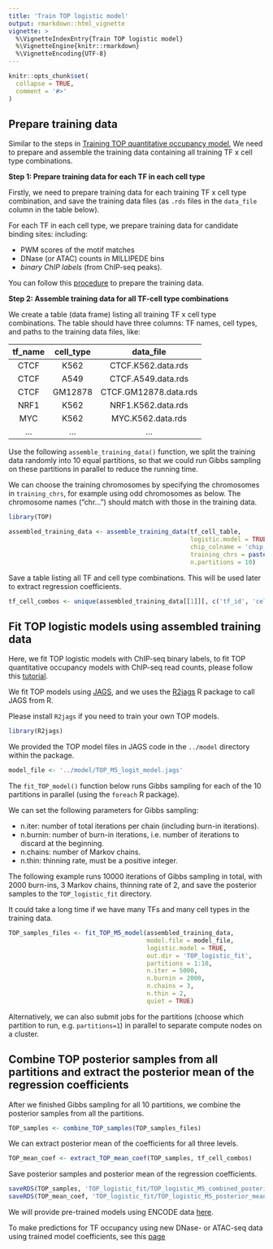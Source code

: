```yaml
---
title: 'Train TOP logistic model'
output: rmarkdown::html_vignette
vignette: >
  %\VignetteIndexEntry{Train TOP logistic model}
  %\VignetteEngine{knitr::rmarkdown}
  %\VignetteEncoding{UTF-8}
---
```


```r
knitr::opts_chunk$set(
  collapse = TRUE,
  comment = '#>'
)
```

Prepare training data
---------------------

Similar to the steps in [Training TOP quantitative occupancy model](train_TOP_model.html),
We need to prepare and assemble the training data containing all training 
TF x cell type combinations. 

**Step 1: Prepare training data for each TF in each cell type**

Firstly, we need to prepare training data
for each training TF x cell type combination, and 
save the training data files 
(as `.rds` files in the `data_file` column in the table below).

For each TF in each cell type, 
we prepare training data for candidate binding sites:
including: 

- PWM scores of the motif matches
- DNase (or ATAC) counts in MILLIPEDE bins
- *binary ChIP labels* (from ChIP-seq peaks).

You can follow this [procedure](data_preparation.html) to prepare the training data.

**Step 2: Assemble training data for all TF-cell type combinations**

We create a table (data frame) listing all training TF x cell type 
combinations. The table should have three columns:
TF names, cell types, and paths to the training data files, like:

|   tf_name    |   cell_type   |        data_file         |
|:------------:|:-------------:|:------------------------:|
|     CTCF     |     K562      |   CTCF.K562.data.rds     |
|     CTCF     |     A549      |   CTCF.A549.data.rds     |
|     CTCF     |    GM12878    |   CTCF.GM12878.data.rds  |
|     NRF1     |     K562      |   NRF1.K562.data.rds     |
|     MYC      |     K562      |   MYC.K562.data.rds      |
|     ...      |     ...       |   ...                    |


Use the following `assemble_training_data()` function, 
we split the training data randomly into 10 equal partitions, 
so that we could run Gibbs sampling on these partitions in parallel to
reduce the running time. 

We can choose the training chromosomes by specifying the chromosomes in 
`training_chrs`, for example using odd chromosomes as below.
The chromosome names ("chr...") should match with those in the training data.

```r
library(TOP)
```

```r
assembled_training_data <- assemble_training_data(tf_cell_table,
                                                  logistic.model = TRUE, # use logistic model
                                                  chip_colname = 'chip_label', # name of the column with ChIP labels in training data
                                                  training_chrs = paste0('chr', seq(1,21,2)), 
                                                  n.partitions = 10)
```

Save a table listing all TF and cell type combinations. 
This will be used later to extract regression coefficients.
```r
tf_cell_combos <- unique(assembled_training_data[[1]][, c('tf_id', 'cell_id', 'tf_name', 'cell_type')])
```

Fit TOP logistic models using assembled training data
--------------------------------------------------------

Here, we fit TOP logistic models with ChIP-seq binary labels, 
to fit TOP quantitative occupancy models with ChIP-seq read counts, 
please follow this [tutorial](train_TOP_model.htmll).

We fit TOP models using [JAGS](https://mcmc-jags.sourceforge.io), 
and we uses the [R2jags](https://cran.r-project.org/web/packages/R2jags/) 
R package to call JAGS from R.

Please install `R2jags` if you need to train your own TOP models. 
```r
library(R2jags)
```

We provided the TOP model files in JAGS code 
in the `../model` directory within the package. 
```r
model_file <- '../model/TOP_M5_logit_model.jags'
```

The `fit_TOP_model()` function below runs Gibbs sampling for each of the 10 partitions 
in parallel (using the `foreach` R package). 

We can set the following parameters for Gibbs sampling: 

- n.iter: number of total iterations per chain (including burn-in iterations).
- n.burnin: number of burn-in iterations, i.e. number of iterations to discard at the beginning.
- n.chains: number of Markov chains.
- n.thin: thinning rate, must be a positive integer.

The following example runs 10000 iterations of Gibbs sampling in total, 
with 2000 burn-ins, 3 Markov chains, thinning rate of 2, 
and save the posterior samples to the `TOP_logistic_fit` directory. 

It could take a long time if we have many TFs and many cell types
in the training data.

```r
TOP_samples_files <- fit_TOP_M5_model(assembled_training_data, 
                                      model.file = model_file,
                                      logistic.model = TRUE,
                                      out.dir = 'TOP_logistic_fit',
                                      partitions = 1:10,
                                      n.iter = 5000, 
                                      n.burnin = 2000,
                                      n.chains = 3,
                                      n.thin = 2,
                                      quiet = TRUE)
```

Alternatively, we can also submit jobs for the partitions
(choose which partition to run, e.g. `partitions=1`) 
in parallel to separate compute nodes on a cluster. 

Combine TOP posterior samples from all partitions and extract the posterior mean of the regression coefficients
----------------------------------------------------------------------------------------------------------------

After we finished Gibbs sampling for all 10 partitions, 
we combine the posterior samples from all the partitions.
```r
TOP_samples <- combine_TOP_samples(TOP_samples_files)
```

We can extract posterior mean of the coefficients for all three levels.
```r
TOP_mean_coef <- extract_TOP_mean_coef(TOP_samples, tf_cell_combos)
```

Save posterior samples and posterior mean of the regression coefficients.
```r
saveRDS(TOP_samples, 'TOP_logistic_fit/TOP_logistic_M5_combined_posterior_samples.rds')
saveRDS(TOP_mean_coef, 'TOP_logistic_fit/TOP_logistic_M5_posterior_mean_coef.rds')
```

We will provide pre-trained models using ENCODE data
[here](https://users.cs.duke.edu/~amink/software/).

To make predictions for TF occupancy using new DNase- or ATAC-seq data 
using trained model coefficients,
see this [page](predict_TF_occupancy_with_trained_model.html)



